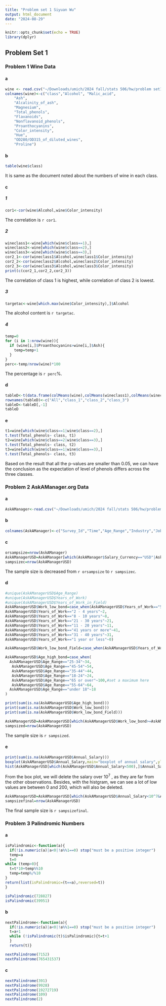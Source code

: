 ```yaml
---
title: "Problem set 1 Siyuan Wu"
output: html_document
date: "2024-08-29"
---
```


```r
knitr::opts_chunk$set(echo = TRUE)
library(dplyr)
```

## Problem Set 1

### Problem 1 Wine Data

#### a

```r
wine <- read.csv("~/Downloads/umich/2024 fall/stats 506/hw/problem set1/wine/wine.data", header=FALSE)
colnames(wine)<-c("class","Alcohol", "Malic_acid",
 	"Ash",
	"Alcalinity_of_ash",  
 	"Magnesium",
	"Total_phenols",
 	"Flavanoids",
 	"Nonflavanoid_phenols",
 	"Proanthocyanins",
	"Color_intensity",
 	"Hue",
 	"OD280/OD315_of_diluted_wines",
 	"Proline")
```

#### b

```r
table(wine$class)
```

It is same as the document noted about the numbers of wine in each class.

#### c

##### 1

```r
cor1<-cor(wine$Alcohol,wine$Color_intensity)
```

The correlation is `r cor1`.

##### 2

```r
wineclass1<-wine[which(wine$class==1),]
wineclass2<-wine[which(wine$class==2),]
wineclass3<-wine[which(wine$class==3),]
cor2_1<-cor(wineclass1$Alcohol,wineclass1$Color_intensity)
cor2_2<-cor(wineclass2$Alcohol,wineclass2$Color_intensity)
cor2_3<-cor(wineclass3$Alcohol,wineclass3$Color_intensity)
print(c(cor2_1,cor2_2,cor2_3))
```

The correlation of class 1 is highest, while correlation of class 2 is lowest.

##### 3

```r
targetac<-wine[which.max(wine$Color_intensity),]$Alcohol
```

The alcohol content is `r targetac`.

##### 4

```r
temp=0
for (i in 1:nrow(wine)){
  if (wine[i,]$Proanthocyanins>wine[i,]$Ash){
    temp=temp+1
  }
}
perc<-temp/nrow(wine)*100
```

The percentage is `r perc`%.

#### d

```r

tableD<-t(data.frame(colMeans(wine),colMeans(wineclass1),colMeans(wineclass2),colMeans(wineclass3)))
rownames(tableD)<-c("All","class_1","class_2","class_3")
tableD<-tableD[,-1]
tableD
```

#### e

```r

t1=wine[which(wine$class==1|wine$class==2),]
t.test(Total_phenols~ class, t1)
t2=wine[which(wine$class==2|wine$class==3),]
t.test(Total_phenols~ class, t2)
t3=wine[which(wine$class==1|wine$class==3),]
t.test(Total_phenols~ class, t3)
```

Based on the result that all the p-values are smaller than 0.05, we can have the conclusion as the expectation of level of phenols differs across the three classes.

### Problem 2 **AskAManager.org Data**

#### a

```r
AskAManager<-read.csv("~/Downloads/umich/2024 fall/stats 506/hw/problem set1/AskAManager.csv")
```

#### b

```r
colnames(AskAManager)<-c("Survey_Id","Time","Age_Range","Industry","Job","Job_Additional_Context","Annual_Salary","Additional_Bonus","Salary_Currency","Other_Salary_Currency","Salary_Additional_Context","Country_of_Work","US_state_of_Work","City_of_Work","Years_of_Work","Years_of_Work_in_Field","Education_Level","Gender","Race")
```

#### c

```r
orsampsize=nrow(AskAManager)
AskAManagerUSD=AskAManager[which(AskAManager$Salary_Currency=="USD"|AskAManager$Other_Salary_Currency=="USD"),]
sampsizec=nrow(AskAManagerUSD)
```

The sample size is decreased from `r orsampsize` to `r sampsizec`.

#### d

```r
#unique(AskAManagerUSD$Age_Range)
#unique(AskAManagerUSD$Years_of_Work)
#unique(AskAManagerUSD$Years_of_Work_in_Field)
AskAManagerUSD$Work_low_bond=case_when(AskAManagerUSD$Years_of_Work=="5-7 years"~5, 
AskAManagerUSD$Years_of_Work=="2 - 4 years"~2, 
AskAManagerUSD$Years_of_Work=="8 - 10 years"~8,  
AskAManagerUSD$Years_of_Work=="21 - 30 years"~21,         
AskAManagerUSD$Years_of_Work=="11 - 20 years"~11, 
AskAManagerUSD$Years_of_Work=="41 years or more"~41,
AskAManagerUSD$Years_of_Work=="31 - 40 years"~31,
AskAManagerUSD$Years_of_Work=="1 year or less"~0)

AskAManagerUSD$Work_low_bond_Field=case_when(AskAManagerUSD$Years_of_Work_in_Field=="5-7 years"~5, AskAManagerUSD$Years_of_Work_in_Field=="2 - 4 years"~2, AskAManagerUSD$Years_of_Work_in_Field=="8 - 10 years"~8,  AskAManagerUSD$Years_of_Work_in_Field=="21 - 30 years"~21,          AskAManagerUSD$Years_of_Work_in_Field=="11 - 20 years"~11, AskAManagerUSD$Years_of_Work_in_Field=="41 years or more"~41,AskAManagerUSD$Years_of_Work_in_Field=="31 - 40 years"~31,AskAManagerUSD$Years_of_Work_in_Field=="1 year or less"~0)

AskAManagerUSD$Age_high_bond=case_when(
  AskAManagerUSD$Age_Range=="25-34"~34,
   AskAManagerUSD$Age_Range=="45-54"~54,
   AskAManagerUSD$Age_Range=="35-44"~44,
   AskAManagerUSD$Age_Range=="18-24"~24,
   AskAManagerUSD$Age_Range=="65 or over"~100,#set a maximum here
   AskAManagerUSD$Age_Range=="55-64"~64,
  AskAManagerUSD$Age_Range=="under 18"~18
)

```

```r
print(sum(is.na(AskAManagerUSD$Age_high_bond)))
print(sum(is.na(AskAManagerUSD$Work_low_bond)))
print(sum(is.na(AskAManagerUSD$Work_low_bond_Field)))
```

```r
AskAManagerUSD=AskAManagerUSD[which(AskAManagerUSD$Work_low_bond>=AskAManagerUSD$Work_low_bond_Field &AskAManagerUSD$Work_low_bond+18<=AskAManagerUSD$Age_high_bond),]
sampsized=nrow(AskAManagerUSD)
```

The sample size is `r sampsized`.

#### e

```r
print(sum(is.na(AskAManagerUSD$Annual_Salary)))
boxplot(AskAManagerUSD$Annual_Salary,main="boxplot of annual salary",ylab="annual salary")
hist(AskAManagerUSD[which(AskAManagerUSD$Annual_Salary<500),]$Annual_Salary, main=("hist of annual salary under 500"),xlab="annual salary")
```

From the box plot, we will delete the salary over $10^7$ , as they are far from the other observations. Besides, with the histgram, we can see a lot of low values are between 0 and 200, which will also be deleted.

```r
AskAManagerUSD=AskAManagerUSD[which(AskAManagerUSD$Annual_Salary<10^7&AskAManagerUSD$Annual_Salary>200),]
sampsizefinal=nrow(AskAManagerUSD)

```

The final sample size is `r sampsizefinal`.

### Problem 3 **Palindromic Numbers**

#### a

```r
isPalindromic<-function(a){
  if(!is.numeric(a)|a<0|!a%%1==0) stop("must be a positive integer")
  temp=a
  t=0
while (temp>0){
  t=t*10+temp%%10
  temp=temp%/%10
}
return(list(isPalindromic=(t==a),reversed=t))
}
```

```r
isPalindromic(728827)
isPalindromic(39951)
```

#### b

```r
nextPalindrome<-function(a){
  if(!is.numeric(a)|a<0|!a%%1==0) stop("must be a positive integer")
  t=a+1
  while (!isPalindromic(t)$isPalindromic){t=t+1
  }
  return(t)}
```

```r
nextPalindrome(7152)
nextPalindrome(765431537)
```

#### c

```r
nextPalindrome(391)
nextPalindrome(9928)
nextPalindrome(19272719)
nextPalindrome(109)
nextPalindrome(2)
```
